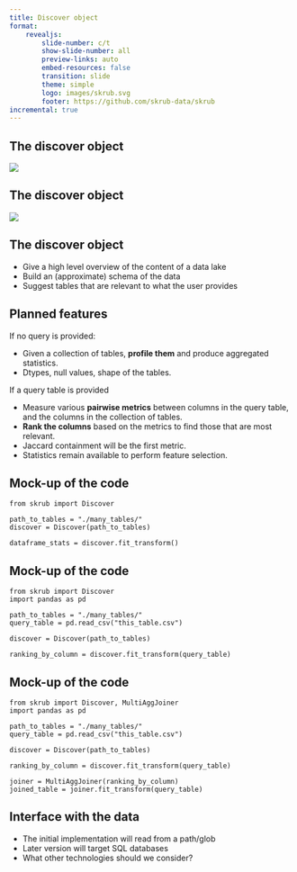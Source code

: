 ```yaml
---
title: Discover object
format:
    revealjs:
        slide-number: c/t
        show-slide-number: all
        preview-links: auto
        embed-resources: false
        transition: slide
        theme: simple
        logo: images/skrub.svg
        footer: https://github.com/skrub-data/skrub
incremental: true
---
```


## The discover object {auto-animate="true"}
![](images/discover-object-discover-noquery.png){data-id="id1"}

## The discover object {auto-animate="true"}
![](images/discover-object-discover-query.png){data-id="id1"}

## The discover object {auto-animate="true"}
- Give a high level overview of the content of a data lake
- Build an (approximate) schema of the data
- Suggest tables that are relevant to what the user provides

## Planned features {.smaller}
::: {.fragment}
If no query is provided:
:::

- Given a collection of tables, **profile them** and produce aggregated statistics.
- Dtypes, null values, shape of the tables.

::: {.fragment}
If a query table is provided
:::

- Measure various **pairwise metrics** between columns in the query table, and the columns in the collection of tables.
- **Rank the columns** based on the metrics to find those that are most relevant.
- Jaccard containment will be the first metric. 
- Statistics remain available to perform feature selection.

## Mock-up of the code {auto-animate="true"}

```.python
from skrub import Discover

path_to_tables = "./many_tables/"
discover = Discover(path_to_tables)

dataframe_stats = discover.fit_transform() 
```

## Mock-up of the code {auto-animate="true"}

```.python
from skrub import Discover
import pandas as pd

path_to_tables = "./many_tables/"
query_table = pd.read_csv("this_table.csv")

discover = Discover(path_to_tables)

ranking_by_column = discover.fit_transform(query_table)

```
## Mock-up of the code {auto-animate="true"}

```.python
from skrub import Discover, MultiAggJoiner
import pandas as pd

path_to_tables = "./many_tables/"
query_table = pd.read_csv("this_table.csv")

discover = Discover(path_to_tables)

ranking_by_column = discover.fit_transform(query_table)

joiner = MultiAggJoiner(ranking_by_column)
joined_table = joiner.fit_transform(query_table)
```



## Interface with the data
- The initial implementation will read from a path/glob
- Later version will target SQL databases
- What other technologies should we consider? 

